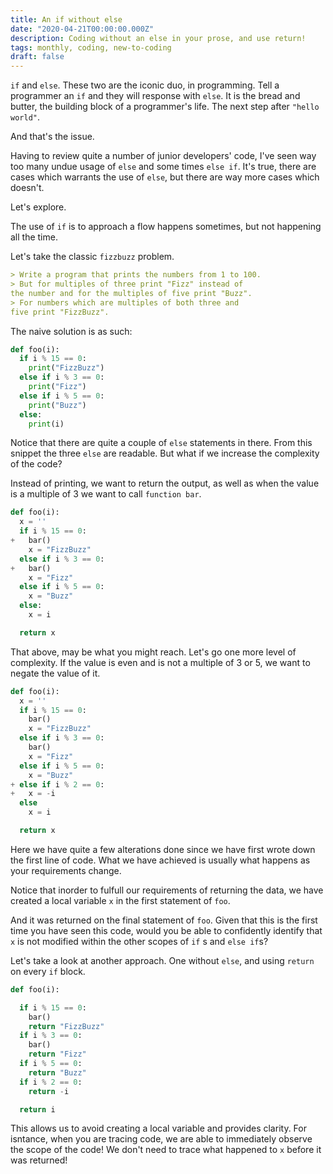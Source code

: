 ```yaml
---
title: An if without else
date: "2020-04-21T00:00:00.000Z"
description: Coding without an else in your prose, and use return!
tags: monthly, coding, new-to-coding
draft: false
---
```


`if` and `else`. These two are the iconic duo, in programming. Tell 
a programmer an `if` and they will response with `else`.
It is the bread and butter, the building block of a programmer's 
life. The next step after `"hello world"`.

And that's the issue.

Having to review quite a number of junior developers' code, 
I've seen way too many undue usage of `else` and some times `else if`.
It's true, there are cases which warrants the use of `else`, but there are way more
cases which doesn't.

Let's explore.

The use of `if` is to approach a flow happens sometimes, but not happening
all the time.

Let's take the classic `fizzbuzz` problem.

```md
> Write a program that prints the numbers from 1 to 100.
> But for multiples of three print "Fizz" instead of
the number and for the multiples of five print "Buzz".
> For numbers which are multiples of both three and
five print "FizzBuzz".
```

The naive solution is as such:
```python
def foo(i):
  if i % 15 == 0:
    print("FizzBuzz")
  else if i % 3 == 0:
    print("Fizz")
  else if i % 5 == 0:
    print("Buzz")
  else:
    print(i)
```

Notice that there are quite a couple of `else` statements in there.
From this snippet the three `else` are readable. But what if we increase the
complexity of the code?

Instead of printing, we want to return the output, as well as when
the value is a multiple of 3 we want to call `function bar`.

```python
def foo(i):
  x = ''
  if i % 15 == 0:
+   bar()
    x = "FizzBuzz"
  else if i % 3 == 0:
+   bar()
    x = "Fizz"
  else if i % 5 == 0:
    x = "Buzz"
  else:
    x = i

  return x
```

That above, may be what you might reach. Let's go one more level
of complexity. If the value is even and is not a multiple of 3 or 5, we want
to negate the value of it.
```python
def foo(i):
  x = ''
  if i % 15 == 0:
    bar()
    x = "FizzBuzz"
  else if i % 3 == 0:
    bar()
    x = "Fizz"
  else if i % 5 == 0:
    x = "Buzz"
+ else if i % 2 == 0:
+   x = -i
  else
    x = i

  return x
```

Here we have quite a few alterations done since we have first wrote
down the first line of code. What we have achieved is usually what
happens as your requirements change.

Notice that inorder to fulfull our requirements of returning the data,
we have created a local variable `x` in the first statement of `foo`.

And it was returned on the final statement of `foo`. Given that this
is the first time you have seen this code, would you be able to confidently
identify that `x` is not modified within the other scopes of `if` s and `else if`s?

Let's take a look at another approach. One without `else`, and using `return` on every `if` block.

```python
def foo(i):

  if i % 15 == 0:
    bar()
    return "FizzBuzz"
  if i % 3 == 0:
    bar()
    return "Fizz"
  if i % 5 == 0:
    return "Buzz"
  if i % 2 == 0:
    return -i

  return i
```

This allows us to avoid creating a local variable and provides clarity. For isntance,
when you are tracing code, we are able to immediately observe the scope of the code!
We don't need to trace what happened to `x` before it was returned!
